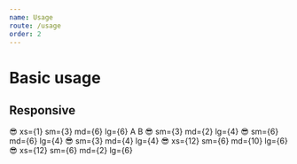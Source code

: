 ```yaml
---
name: Usage
route: /usage
order: 2
---
```


# Basic usage

## Responsive

<Playground>
  <Container>
    <Row reverse-md>
      <Col debug xs={1} sm={3} md={6} lg={6}>
        <span role="img" aria-label="so cool">
          😎 xs={1} sm={3} md={6} lg={6}
        </span>
      </Col>
      <Col debug lg={3} offset-xs={2} offset-md={1} offset-lg={3} reverse-md>
        <Col debug>A</Col>
        <Col debug>B</Col>
      </Col>
    </Row>
    <Row>
      <Col debug sm={3} md={2} lg={4}>
        <span role="img" aria-label="so cool">
          😎 sm={3} md={2} lg={4}
        </span>
      </Col>
      <Col debug sm={6} md={6} lg={4}>
        <span role="img" aria-label="so cool">
          😎 sm={6} md={6} lg={4}
        </span>
      </Col>
      <Col debug sm={3} md={4} lg={4}>
        <span role="img" aria-label="so cool">
          😎 sm={3} md={4} lg={4}
        </span>
      </Col>
    </Row>
    <Row>
      <Col debug xs={12} sm={6} md={10} lg={6}>
        <span role="img" aria-label="so cool">
          😎 xs={12} sm={6} md={10} lg={6}
        </span>
      </Col>
      <Col debug xs={12} sm={6} md={2} lg={6}>
        <span role="img" aria-label="so cool">
          😎 xs={12} sm={6} md={2} lg={6}
        </span>
      </Col>
    </Row>
  </Container>
</Playground>
    
